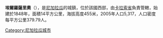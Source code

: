 '''埃爾羅薩里奧'''（{{lang-es|El Rosario}}），是[[尼加拉瓜|尼加拉瓜]]的城鎮，位於該國西部，由[[卡拉索省|卡拉索省]]負責管轄，始建於1848年，面積14平方公里，海拔高度455米，2005年人口5,317，人口密度每平方公里379.79人。

{{Coord|11|50|N|86|10|W|display=title}}

{{Nicaragua-geo-stub}}
[[Category:尼加拉瓜城市|Category:尼加拉瓜城市]]